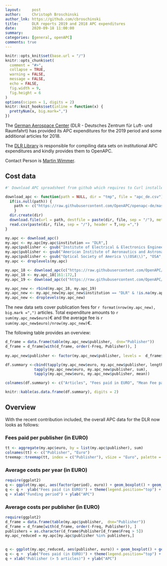 ```yaml
---
layout:     post
author:     Christoph Broschinski
author_lnk: https://github.com/cbroschinski
title:      DLR reports 2019 and 2018 APC expenditures
date:       2020-09-18 11:00:00
summary:    
categories: [general, openAPC]
comments: true
---
```



```r
knitr::opts_knit$set(base.url = "/")
knitr::opts_chunk$set(
  comment = "#>",
  collapse = TRUE,
  warning = FALSE, 
  message = FALSE,
  echo = FALSE,
  fig.width = 9,
  fig.height = 6
)
options(scipen = 1, digits = 2)
knitr::knit_hooks$set(inline = function(x) {
  prettyNum(x, big.mark=",")
})
```

The [German Aerospace Center](https://www.dlr.de/EN/Home/home_node.html) (DLR - Deutsches Zentrum für Luft- und Raumfahrt) has provided its APC expenditures for the 2019 period and some additional articles for 2018.

The [DLR Library](https://www.dlr.de/zb/en/desktopdefault.aspx/) is responsible for compiling data sets on institutional APC expenditures and kindly provides them to OpenAPC.

Contact Person is [Martin Wimmer](mailto:Bibliotheken@dlr.de).

## Cost data

```r
#' Download APC spreadsheet from github which requires to Curl installed

download_apc <- function(path = NULL, dir = "tmp", file = "apc_de.csv"){
  if(is.null(path)) {
    path <- c("https://raw.githubusercontent.com/OpenAPC/openapc-de/master/data/apc_de.csv")
    } 
  dir.create(dir) 
  download.file(url = path, destfile = paste(dir, file, sep = "/"), method = "curl")
  read.csv(paste(dir, file, sep = "/"), header = T,sep =",")
}

my.apc <- download_apc()
my.apc <- my.apc[my.apc$institution == "DLR",]
my.apc$publisher <- gsub("Institute of Electrical & Electronics Engineers \\(IEEE\\)", "IEEE", my.apc$publisher)
my.apc$publisher <- gsub("American Institute of Aeronautics and Astronautics \\(AIAA\\)", "AIAA", my.apc$publisher)
my.apc$publisher <- gsub("Optical Society of America \\(OSA\\)", "OSA", my.apc$publisher)
my.apc <- droplevels(my.apc)

my.apc_18 <- download_apc(c("https://raw.githubusercontent.com/OpenAPC/openapc-de/master/data/dlr/DLRopenAPC_2018_enriched.csv"))
my.apc_18 <- my.apc_18[161:172,]
my.apc_19 <- download_apc(c("https://raw.githubusercontent.com/OpenAPC/openapc-de/master/data/dlr/DLRopenAPC_2019_enriched.csv"))

my.apc_new <- rbind(my.apc_18, my.apc_19)
my.apc_new <- my.apc_new[my.apc_new$institution == "DLR" & !is.na(my.apc_new$institution),]
my.apc_new <- droplevels(my.apc_new)

```

The new data sets cover publication fees for `r format(nrow(my.apc_new), big.mark =",")` articles. Total expenditure amounts to `r sum(my.apc_new$euro)`€ and the average fee is `r sum(my.apc_new$euro)/nrow(my.apc_new)`€.

The following table provides an overview:

```r
d_frame = data.frame(table(my.apc_new$publisher,  dnn="Publisher"))                 
d_frame = d_frame[with(d_frame, order(-Freq, Publisher)), ]                                           
                                    
my.apc_new$publisher <- factor(my.apc_new$publisher, levels =  d_frame$Publisher)

df.summary <-cbind(tapply(my.apc_new$euro, my.apc_new$publisher, length),
             tapply(my.apc_new$euro, my.apc_new$publisher, sum),
             tapply(my.apc_new$euro, my.apc_new$publisher, mean))

colnames(df.summary) <- c("Articles", "Fees paid in EURO", "Mean Fee paid")

knitr::kable(as.data.frame(df.summary), digits = 2)
```

## Overview

With the recent contribution included, the overall APC data for the DLR now looks as follows:

### Fees paid per publisher (in EURO)

```r
tt <- aggregate(my.apc$euro, by = list(my.apc$publisher), sum)
colnames(tt) <- c("Publisher", "Euro")
treemap::treemap(tt, index = c("Publisher"), vSize = "Euro", palette = "Paired")
```

###  Average costs per year (in EURO)

```r
require(ggplot2)
q <- ggplot(my.apc, aes(factor(period), euro)) + geom_boxplot() + geom_point()
q <- q +  ylab("Fees paid (in EURO)") + theme(legend.position="top") + theme_bw(base_size = 18)
q + xlab("Funding period") + ylab("APC")
```

###  Average costs per publisher (in EURO)

```r
require(ggplot2)
d_frame = data.frame(table(my.apc$publisher,  dnn="Publisher"))                 
d_frame = d_frame[with(d_frame, order(-Freq, Publisher)), ]
publishers = as.character(d_frame$Publisher[d_frame$Freq > 5])
my.apc_reduced = my.apc[my.apc$publisher %in% publishers,]

  
q <- ggplot(my.apc_reduced, aes(publisher, euro)) + geom_boxplot() + geom_point()
q <- q +  ylab("Fees paid (in EURO)") + theme(legend.position="top") + theme_bw(base_size = 18) + coord_flip()
q + xlab("Publisher (> 5 articles)") + ylab("APC")
```
